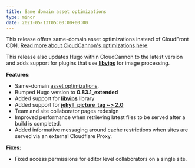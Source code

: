 ```yaml
---
title: Same domain asset optimizations
type: minor
date: 2021-05-13T05:00:00+00:00
---
```

This release offers same-domain asset optimizations instead of CloudFront CDN. [Read more about CloudCannon's optimizations here](/documentation/build/optimizations/#optimizations).

This release also updates Hugo within CloudCannon to the latest version and adds support for plugins that use [**libvips**](https://libvips.github.io/libvips/) for image processing.

**Features:**

* Same-domain [asset optimizations](/documentation/build/optimizations/#optimizations).
* Bumped Hugo version to **0\.83.1\_extended**
* Added support for [**libvips**](https://libvips.github.io/libvips/) library
* Added support for [**jekyll\_picture\_tag ~&gt; 2.0**](https://rbuchberger.github.io/jekyll_picture_tag/devs/releases.html)
* Team and site collaborator pages redesign
* Improved performance when retrieving latest files to be served after a build is completed.
* Added informative messaging around cache restrictions when sites are served via an external Cloudflare Proxy.

**Fixes:**

* Fixed access permissions for editor level collaborators on a single site.
